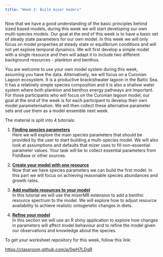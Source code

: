 ```yaml
---
title: "Week 2: Build mizer models"
---
```


Now that we have a good understanding of the basic principles behind sized based models, during this week we will start developing our own multi-species models. Our goal at the end of this week is to have a basic set of steady state parameters for our own model. In this week we will only focus on model properties at steady state or equilibrium conditions and will not yet explore temporal dynamics. We will first develop a simple model with a single resource and then will adapt it to include two different background resources - plankton and benthos. 

You are welcome to use your own model system during this week, assuming you have the data. Alternatively, we will focus on a Curonian Lagoon ecosystem. It is a productive brackishwater lagoon in the Baltic Sea. It has a relatively simple species composition and it is also a shallow water system where both plankton and benthos energy pathways are important. For those participants who will focus on the Curonian lagoon model, our goal at the end of the week is for each participant to develop their own model parameterisation. We will then collect these alternative parameter sets and use them as a model ensemble next week.

The material is split into 4 tutorials:

1.  [**Finding species parameters**](find-species-parameters.qmd)\
    Here we will explore the main species parameters that should be provided by the user to start building a multi-species model. We will also look at assumptions and defaults that mizer uses to fill non-essential parameter values. Your task will be to collect essential parameters from FishBase or other sources. 

2.  [**Create your model with one resource**](create-first-model.qmd)\
    Now that we have species parameters we can build the first model. In this part we will focus on achieving reasonable species abundances and growth rates. 

3.  [**Add multiple resources to your model**](set-multiple-resources.qmd)\
    In this tutorial we will use the mizerMR extension to add a benthic resource spectrum to the model. We will explore how to adjust resource availability to achieve realistic ontogenetic changes in diets. 

4.  [**Refine your model**](refine-model.qmd)\
    In this section we will use an R shiny application to explore how changes in parameters will affect model behaviour and to refine the model given our observations and knowledge about the species. 
    
To get your worksheet repository for this week, follow this link:

<https://classroom.github.com/a/0wH7LDgR>

